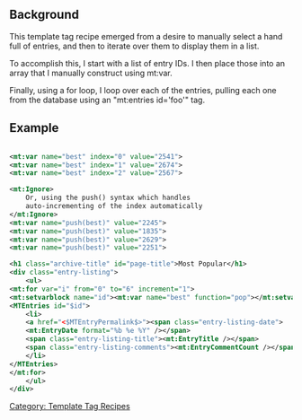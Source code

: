 == Background ==

This template tag recipe emerged from a desire to manually select a hand full of entries, and then to iterate over them to display them in a list.

To accomplish this, I start with a list of entry IDs. I then place those into an array that I manually construct using mt:var.

Finally, using a for loop, I loop over each of the entries, pulling each one from the database using an "mt:entries id='foo'" tag.

== Example ==

<source lang="xml">

<mt:var name="best" index="0" value="2541">
<mt:var name="best" index="1" value="2674">
<mt:var name="best" index="2" value="2567">

<mt:Ignore> 
    Or, using the push() syntax which handles 
    auto-incrementing of the index automatically
</mt:Ignore>
<mt:var name="push(best)" value="2245">
<mt:var name="push(best)" value="1835">
<mt:var name="push(best)" value="2629">
<mt:var name="push(best)" value="2251">

<h1 class="archive-title" id="page-title">Most Popular</h1>
<div class="entry-listing">
    <ul>
<mt:for var="i" from="0" to="6" increment="1">
<mt:setvarblock name="id"><mt:var name="best" function="pop"></mt:setvarblock>
<MTEntries id="$id">
    <li>
    <a href="<$MTEntryPermalink$>"><span class="entry-listing-date">
    <mt:EntryDate format="%b %e %Y" /></span>
    <span class="entry-listing-title"><mt:EntryTitle /></span>
    <span class="entry-listing-comments"><mt:EntryCommentCount /></span></a>
    </li>
</MTEntries>
</mt:for>
    </ul>
</div>

</source>

[[Category: Template Tag Recipes]]

